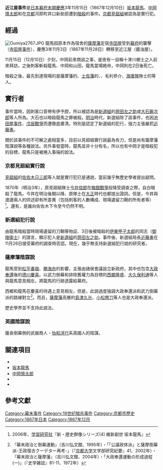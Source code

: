 {{japanese|japanese=近江屋事件|kana=おうみやじけん|romaji=Ōmiya Jiken}}
'''近江屋事件'''是[[日本|日本]][[幕末|幕府末期]][[慶應|慶應]]3年11月15日（1867年12月10日）[[坂本龍馬|坂本龍馬]]、[[中岡慎太郎|中岡慎太郎]]和{{tsl|ja|山田藤吉}}在[[京都|京都]]河原町{{tsl|ja|近江屋}}井口新助邸遭到[[暗殺|暗殺]]的事件。[[京都見廻組|京都見廻組]]被認為是實行犯。

== 經過 ==
[[File:Oumiya2767.JPG|thumb]]
龍馬因原本作為宿舍的[[薩摩藩|薩摩藩]]定宿[[寺田屋|寺田屋]]受到[[江戶幕府|幕府]]的襲擊（[[寺田屋事件|寺田屋事件]]），慶應3年11月3日（1867年11月28日）轉移至近江屋（醬油屋）。

11月15日（12月10日）夕刻，中岡前來商談{{tsl|ja|三条制札事件|三條制札事件}}之事，是夜有一自稱十津川鄉士之人前來拜訪，之後刺客斬殺龍馬、中岡和山田，龍馬當場絶命，中岡則在2日後死亡。

暗殺之後，最先到達現場的是薩摩藩的{{tsl|ja|吉井幸輔}}、[[土佐藩|土佐藩]]的{{tsl|ja|田中光顯}}、{{tsl|ja|谷干城}}、毛利恭介、[[海援隊|海援隊]]隊士的{{tsl|ja|白峰駿馬}}等人。

== 實行者 ==
事件當時，因刺客口音帶有伊予腔，所以被認為是[[新選組|新選組]]的[[原田左之助|原田左之助]]或[[大石鍬次郎|大石鍬次郎]]等人所為。大石也以暗殺龍馬之罪被殺。[[明治|明治]]時代，新選組除了該事件，也因[[池田屋事件|池田屋事件]]、[[戊辰戰爭|戊辰戰爭]]而遭徹底肅清。特別是{{tsl|ja|谷干城}}認定了新選組的犯行，強力主張嚴罰[[近藤勇|近藤勇]]。

關於該事件的不可解之處相當多，目前以見廻組實行說最為有力，但是尚有薩摩藩陰謀說等各種說法。另外事發當時，龍馬並非十分有名，所以也有中岡才是暗殺犯的目標，龍馬只是被捲入事端的說法。

=== 京都見廻組實行說 ===
[[京都見廻組|見廻組]]的[[佐佐木只三郎|佐佐木只三郎]]等人就是實行犯已是通說，當前幾乎無歷史學者提出疑問。

1870年（明治3年），原見廻組隊士[[今井信郎|今井信郎]]在[[箱館戰爭|箱館戰爭]]投降受調查之際，自白暗殺了龍馬。今井在明治後期以降、原隊士{{tsl|ja|渡辺篤 (剣客)|渡邊篤}}在[[大正|大正]]時代也都提出證詞。但是，今井與渡邊兩人的供述卻有所差異（包括刺客的人數構成、現場遺留刀鞘的所有者等）<ref>2006年、[[学習研究社|学習研究社]]『新・歴史群像シリーズ(4) 維新創世 坂本龍馬』</ref>。還有，是誰向佐佐木下令至今仍然不明。

=== 新選組犯行說 ===
由龍馬暗殺當時現場遺留的刀鞘等物証、3日後被暗殺的[[伊東甲子太郎|伊東甲子太郎]]的同志（[[御陵衛士|御陵衛士]]）的證言，顯示犯人是[[新選組|新選組]]的[[原田左之助|原田左之助]]。事件後，新選組局長[[近藤勇|近藤勇]]在11月26日接受幕府的調查時否認。現在，幾乎無支持新選組犯行說的研究者。

=== 薩摩藩陰謀說 ===
龍馬受到[[松平春嶽|松平春嶽]]、[[勝海舟|勝海舟]]的影響，主張由諸侯會議設立新政府，其中也包含[[大政奉還|大政奉還]]後的[[德川慶喜|德川慶喜]]。以武力倒幕和排除舊權力為目標的[[西鄉隆盛|西鄉隆盛]]、[[大久保利通|大久保利通]]等人與龍馬意見相左，將龍馬的行跡透露給幕府。

西鄉和龍馬在慶喜的待遇上意見相左，但是，此說過度強調大政奉還派和武力倒幕派的路線對立<ref>{{tsl|ja|家近良樹}}『幕末政治と倒幕運動』（吉川弘文館、1995年）・{{tsl|ja|高橋秀直}}「「公議政体派」と薩摩倒幕派-王政復古クーデター再考-」（『[[京都大学|京都大学]]文学部研究紀要』41、2002年）・{{tsl|ja|佐々木克}}『幕末政治と薩摩藩』（吉川弘文館、2004年）・{{tsl|ja|井上勲 (歴史学者)|井上勲}}「大政奉還運動の形成過程(一)」（『史学雑誌』81-11、1972年）</ref>。而且，[[薩摩藩|薩摩藩]]高層的[[島津久光|島津久光]]、[[小松帶刀|小松帶刀]]等人也是大政奉還派。

歷史學界並不支持此說法。

=== 英國陰謀說 ===
薩長倒幕側的武器商人・[[怡和洋行|怡和洋行]]系英國人的陰謀。

== 關連項目 ==
{{Wikisourcelang|ko|저자:다니 다테키/사카모토_나카오카_암살_사건|坂本中岡暗殺事件(日文:朝鮮漢字)}}
{{Wikisourcelang|ko|저자:다나카 미쓰아키/두 영웅의 흉변|坂本中岡兩雄的兇變(日文:朝鮮漢字)}}
*{{tsl|ja|近江屋}}
*[[坂本龍馬|坂本龍馬]]
*[[中岡慎太郎|中岡慎太郎]]
*{{tsl|ja|田中光顯}}
*{{tsl|ja|谷干城}}
{{coord|35|0|20.3|N|135|46|8.4|E|type:event_scale:10000_region:JP|display=title}}

== 參考文獻 ==
{{reflist}}

[[Category:幕末事件|Category:幕末事件]]
[[Category:19世纪暗杀事件|Category:19世纪暗杀事件]]
[[Category:京都市歷史|Category:京都市歷史]]
[[Category:1867年日本|Category:1867年日本]]
[[Category:1867年12月|Category:1867年12月]]